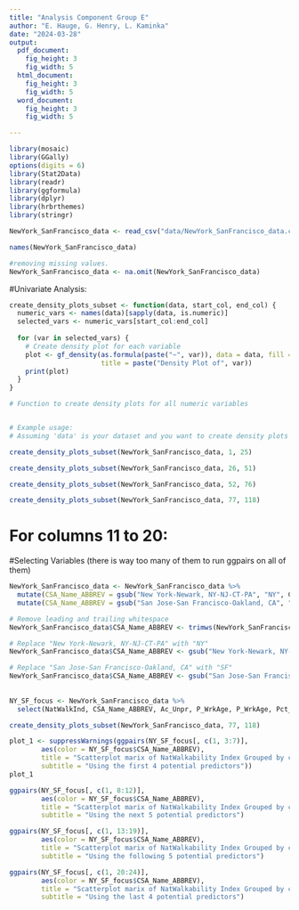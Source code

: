 ```yaml
---
title: "Analysis Component Group E"
author: "E. Hauge, G. Henry, L. Kaminka"
date: "2024-03-28"
output:
  pdf_document:
    fig_height: 3
    fig_width: 5
  html_document:
    fig_height: 3
    fig_width: 5
  word_document:
    fig_height: 3
    fig_width: 5

---
```


```r
library(mosaic)
library(GGally)
options(digits = 6)
library(Stat2Data)
library(readr)
library(ggformula)
library(dplyr)
library(hrbrthemes)
library(stringr)
```



```r
NewYork_SanFrancisco_data <- read_csv("data/NewYork_SanFrancisco_data.csv", show_col_types = FALSE)

names(NewYork_SanFrancisco_data)

#removing missing values. 
NewYork_SanFrancisco_data <- na.omit(NewYork_SanFrancisco_data)
```



#Univariate Analysis: 
```r
create_density_plots_subset <- function(data, start_col, end_col) {
  numeric_vars <- names(data)[sapply(data, is.numeric)]
  selected_vars <- numeric_vars[start_col:end_col]
  
  for (var in selected_vars) {
    # Create density plot for each variable
    plot <- gf_density(as.formula(paste("~", var)), data = data, fill = ~CSA_Name,  
                       title = paste("Density Plot of", var))
    print(plot)
  }
}

# Function to create density plots for all numeric variables


# Example usage:
# Assuming 'data' is your dataset and you want to create density plots for columns 1 to 10:
```

```r
create_density_plots_subset(NewYork_SanFrancisco_data, 1, 25)
```


```r
create_density_plots_subset(NewYork_SanFrancisco_data, 26, 51)
```


```r
create_density_plots_subset(NewYork_SanFrancisco_data, 52, 76)
```

```r
create_density_plots_subset(NewYork_SanFrancisco_data, 77, 118)
```



# For columns 11 to 20:


#Selecting Variables (there is way too many of them to run ggpairs on all of them)
```r
NewYork_SanFrancisco_data <- NewYork_SanFrancisco_data %>%
  mutate(CSA_Name_ABBREV = gsub("New York-Newark, NY-NJ-CT-PA", "NY", CSA_Name)) %>%
  mutate(CSA_Name_ABBREV = gsub("San Jose-San Francisco-Oakland, CA", "SF", CSA_Name))

# Remove leading and trailing whitespace
NewYork_SanFrancisco_data$CSA_Name_ABBREV <- trimws(NewYork_SanFrancisco_data$CSA_Name_ABBREV)

# Replace "New York-Newark, NY-NJ-CT-PA" with "NY"
NewYork_SanFrancisco_data$CSA_Name_ABBREV <- gsub("New York-Newark, NY-NJ-CT-PA", "NY", NewYork_SanFrancisco_data$CSA_Name_ABBREV)

# Replace "San Jose-San Francisco-Oakland, CA" with "SF"
NewYork_SanFrancisco_data$CSA_Name_ABBREV <- gsub("San Jose-San Francisco-Oakland, CA", "SF", NewYork_SanFrancisco_data$CSA_Name_ABBREV)
  
  
NY_SF_focus <- NewYork_SanFrancisco_data %>%
  select(NatWalkInd, CSA_Name_ABBREV, Ac_Unpr, P_WrkAge, P_WrkAge, Pct_AO0, Pct_AO1, Pct_AO2p, R_LowWageWk, R_MedWageWk, R_HiWageWk, R_PCTLOWWAGE, E_LowWageWk, E_MedWageWk, E_HiWageWk, E_PctLowWage, D5AR, D5AE, D5BR, D5BE, D2A_JPHH, D2A_WRKEMP, D3AAO, D3AMM, D3APO)

create_density_plots_subset(NewYork_SanFrancisco_data, 77, 118)
```

```r
plot_1 <- suppressWarnings(ggpairs(NY_SF_focus[, c(1, 3:7)], 
        aes(color = NY_SF_focus$CSA_Name_ABBREV),
        title = "Scatterplot marix of NatWalkability Index Grouped by city", 
        subtitle = "Using the first 4 potential predictors"))
plot_1
```


```r
ggpairs(NY_SF_focus[, c(1, 8:12)], 
        aes(color = NY_SF_focus$CSA_Name_ABBREV),
        title = "Scatterplot marix of NatWalkability Index Grouped by city", 
        subtitle = "Using the next 5 potential predictors")
```

```r
ggpairs(NY_SF_focus[, c(1, 13:19)], 
        aes(color = NY_SF_focus$CSA_Name_ABBREV),
        title = "Scatterplot marix of NatWalkability Index Grouped by city", 
        subtitle = "Using the following 5 potential predictors")
```

```r
ggpairs(NY_SF_focus[, c(1, 20:24)], 
        aes(color = NY_SF_focus$CSA_Name_ABBREV),
        title = "Scatterplot marix of NatWalkability Index Grouped by city", 
        subtitle = "Using the last 4 potential predictors")
```




